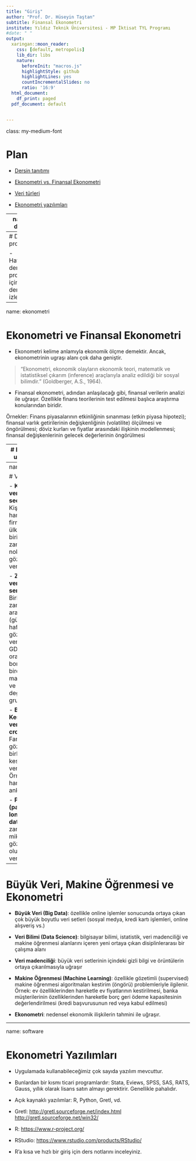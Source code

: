 ```yaml
---
title: "Giriş"
author: "Prof. Dr. Hüseyin Taştan"
subtitle: Finansal Ekonometri 
institute: Yıldız Teknik Üniversitesi - MP İktisat TYL Programı
#date: " "
output: 
  xaringan::moon_reader:
    css: [default, metropolis]
    lib_dir: libs
    nature:
      beforeInit: "macros.js"
      highlightStyle: github
      highlightLines: yes
      countIncrementalSlides: no
      ratio: '16:9'
  html_document:
    df_print: paged
  pdf_document: default


---
```

class: my-medium-font

<style type="text/css">
.remark-slide-content {
    font-size: 25px;
    padding: 1em 4em 1em 4em;
}
.my-large-font {
  font-size: 40px;
}
.my-small-font {
  font-size: 20px;
}
.my-medium-font {
  font-size: 30px;
}
</style>




# Plan

- [Dersin tanıtımı](#derst) 

- [Ekonometri vs. Finansal Ekonometri](#ekonometri)

- [Veri türleri](#datatypes)

- [Ekonometri yazılımları](#software)


---
name: derst 

# Dersin tanıtımı 

- Bu derste finans ve iktisat alanında yaygın olarak kullanılan ekonometrik yöntemlerin öğretilmesi amaçlanmaktadır. 

- Dersin konuları arasında finansal değişkenlerin özetlenmesi ve betimlenmesi, regresyon analizi, öngörü modelleri, ARIMA, VAR, birim kök testleri, volatilite modelleri, ARCH, GARCH ve bu modellerin uzantıları yer almaktadır. 

- Bu dersi başarıyla tamamlayan öğrenci finansal zaman serilerinin ekonometrik analiz yöntemlerine ilişkin bilgi ve beceriye sahip olacaktır. 

- Öğrenciler bu derste öğrendikleri yöntemleri kendi araştırmalarında ve projelerinde kullanabilme becerisini edinecektir. Finansal zaman serileri analizinde kullanılan en az bir bilgisayar yazılımı hakkında işlevsel bilgi sahibi olacaktır. 

- Uygulamalar R programında yapılacaktır. 


---
# Ders programı  

- Haftalık ders programı için bkz. ders izlencesi

---
name: ekonometri 

# Ekonometri ve Finansal Ekonometri

- Ekonometri kelime anlamıyla ekonomik ölçme demektir. Ancak, ekonometrinin ugraşı alanı çok daha geniştir.

> “Ekonometri, ekonomik olayların ekonomik teori, matematik ve istatistiksel çıkarım (inference) araçlarıyla analiz edildiği bir sosyal bilimdir.” (Goldberger, A.S., 1964).

- Finansal ekonometri, adından anlaşılacağı gibi, finansal verilerin analizi ile uğraşır. Özellikle finans teorilerinin test edilmesi başlıca araştırma konularından biridir. 

Örnekler: Finans piyasalarının etkinliğinin sınanması (etkin piyasa hipotezi); finansal varlık getirilerinin değişkenliğinin (volatilite) ölçülmesi ve öngörülmesi; döviz kurları ve fiyatlar arasındaki ilişkinin modellenmesi; finansal değişkenlerinin gelecek değerlerinin öngörülmesi

---
# Ekonometrinin uğraşı alanları 

- Ekonomik ilişkilerin tahmini için istatistiksel yöntemler geliştirmek,

- Ekonomik teori ve hipotezleri test etmek,

- Ekonomi politikalarını değerlendirmek ve uygulamak,

- Tahmin-Öngörü- (forecasting) yapmak,

- Deneysel-olmayan (nonexperimental) ya da gözlemsel (observational) veri (data) toplamak ve analiz etmek.
		
---
name: datatypes

# Veri Türleri

- **Kesitler-arası veri (cross-sectional data)**: Kişiler, tüketiciler, hane halkları, firmalar, bölgeler, ülkeler gibi mikro birimlere ait zamanın belli bir noktasında gözlemlenen verileri kapsar.

- **Zaman serisi verileri (time series data)**: Birbirine eşit zaman aralıklarında (günlük, aylık, haftalık, yıllık vb.) gözlemlenen verileri kapsar. GDP, enflasyon oranı, faiz haddi, borsa indeksi gibi birçok makroekonomik ve finansal değişkenler bu gruba girer.

- **Birleştirilmiş Kesitler-arası veri (pooled cross-section)**: Farklı zamanlarda gözlemlenerek birleştirilmiş kesitler-arası verileri kapsar. Örneğin hanehalkı işgücü anketleri

- **Panel Veri (panel data, longitudinal data)**: Farklı zamanlarda aynı mikro birimlerin gözlemlenmesiyle oluşturulmuş verileri kapsar.

---
# Büyük Veri, Makine Öğrenmesi ve Ekonometri

-  **Büyük Veri (Big Data)**: özellikle online işlemler sonucunda ortaya çıkan çok büyük boyutlu veri setleri (sosyal medya, kredi kartı işlemleri, online alışveriş vs.)
    
-  **Veri Bilimi (Data Science)**: bilgisayar bilimi, istatistik, veri madenciliği ve makine öğrenmesi alanlarını içeren yeni ortaya çıkan disiplinlerarası bir çalışma alanı 
    
-  **Veri madenciliği**: büyük veri setlerinin içindeki gizli bilgi ve örüntülerin ortaya çıkarılmasıyla uğraşır
    
-  **Makine Öğrenmesi (Machine Learning)**: özellikle gözetimli (supervised) makine öğrenmesi algoritmaları kestirim (öngörü) problemleriyle ilgilenir. Örnek: ev özelliklerinden hareketle ev fiyatlarının kestirilmesi, banka müşterilerinin özelliklerinden hareketle borç geri ödeme kapasitesinin değerlendirilmesi (kredi başvurusunun red veya kabul edilmesi)
    
-  **Ekonometri**: nedensel ekonomik ilişkilerin tahmini ile uğraşır.

---
name: software 

# Ekonometri Yazılımları 

- Uygulamada kullanabileceğimiz çok sayıda yazılım mevcuttur.

- Bunlardan bir kısmı ticari programlardır: Stata, Eviews, SPSS, SAS, RATS, Gauss, yıllık olarak lisans satın almayı gerektirir. Genellikle pahalıdır.

- Açık kaynaklı yazılımlar: R, Python, Gretl, vd. 

- Gretl: [http://gretl.sourceforge.net/index.html](http://gretl.sourceforge.net/index.html) [http://gretl.sourceforge.net/win32/](http://gretl.sourceforge.net/win32/)

- R: [https://www.r-project.org/](https://www.r-project.org/)

- RStudio: [https://www.rstudio.com/products/RStudio/](https://www.rstudio.com/products/RStudio/)

- R'a kısa ve hızlı bir giriş için ders notlarını inceleyiniz. 


